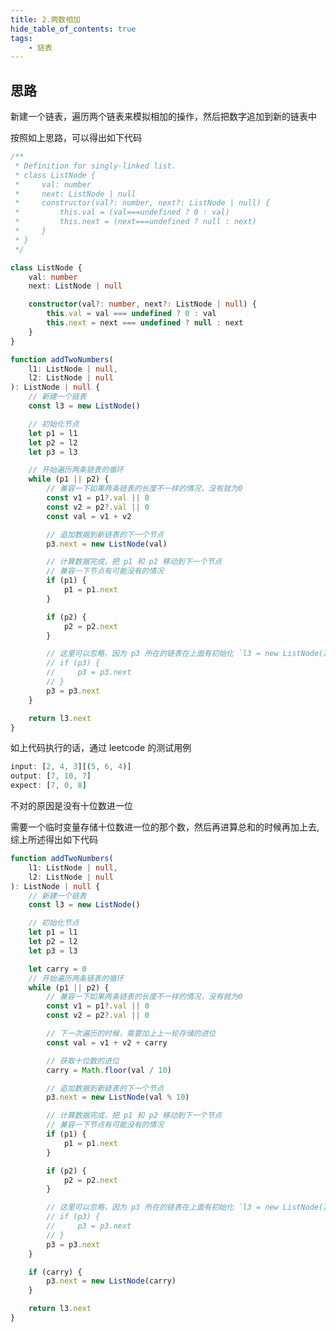 ```yaml
---
title: 2.两数相加
hide_table_of_contents: true
tags:
    - 链表
---
```


## 思路

新建一个链表，遍历两个链表来模拟相加的操作，然后把数字追加到新的链表中

按照如上思路，可以得出如下代码

```ts
/**
 * Definition for singly-linked list.
 * class ListNode {
 *     val: number
 *     next: ListNode | null
 *     constructor(val?: number, next?: ListNode | null) {
 *         this.val = (val===undefined ? 0 : val)
 *         this.next = (next===undefined ? null : next)
 *     }
 * }
 */

class ListNode {
    val: number
    next: ListNode | null

    constructor(val?: number, next?: ListNode | null) {
        this.val = val === undefined ? 0 : val
        this.next = next === undefined ? null : next
    }
}

function addTwoNumbers(
    l1: ListNode | null,
    l2: ListNode | null
): ListNode | null {
    // 新建一个链表
    const l3 = new ListNode()

    // 初始化节点
    let p1 = l1
    let p2 = l2
    let p3 = l3

    // 开始遍历两条链表的循环
    while (p1 || p2) {
        // 兼容一下如果两条链表的长度不一样的情况，没有就为0
        const v1 = p1?.val || 0
        const v2 = p2?.val || 0
        const val = v1 + v2

        // 追加数据到新链表的下一个节点
        p3.next = new ListNode(val)

        // 计算数据完成，把 p1 和 p2 移动到下一个节点
        // 兼容一下节点有可能没有的情况
        if (p1) {
            p1 = p1.next
        }

        if (p2) {
            p2 = p2.next
        }

        // 这里可以忽略，因为 p3 所在的链表在上面有初始化 `l3 = new ListNode()`,所以 p3 是肯定有数据的
        // if (p3) {
        //     p3 = p3.next
        // }
        p3 = p3.next
    }

    return l3.next
}
```

如上代码执行的话，通过 leetcode 的测试用例

```ts
input: [2, 4, 3][(5, 6, 4)]
output: [7, 10, 7]
expect: [7, 0, 8]
```

不对的原因是没有十位数进一位

需要一个临时变量存储十位数进一位的那个数，然后再进算总和的时候再加上去,综上所述得出如下代码

```ts
function addTwoNumbers(
    l1: ListNode | null,
    l2: ListNode | null
): ListNode | null {
    // 新建一个链表
    const l3 = new ListNode()

    // 初始化节点
    let p1 = l1
    let p2 = l2
    let p3 = l3

    let carry = 0
    // 开始遍历两条链表的循环
    while (p1 || p2) {
        // 兼容一下如果两条链表的长度不一样的情况，没有就为0
        const v1 = p1?.val || 0
        const v2 = p2?.val || 0

        // 下一次遍历的时候，需要加上上一轮存储的进位
        const val = v1 + v2 + carry

        // 获取十位数的进位
        carry = Math.floor(val / 10)

        // 追加数据到新链表的下一个节点
        p3.next = new ListNode(val % 10)

        // 计算数据完成，把 p1 和 p2 移动到下一个节点
        // 兼容一下节点有可能没有的情况
        if (p1) {
            p1 = p1.next
        }

        if (p2) {
            p2 = p2.next
        }

        // 这里可以忽略，因为 p3 所在的链表在上面有初始化 `l3 = new ListNode()`,所以 p3 是肯定有数据的
        // if (p3) {
        //     p3 = p3.next
        // }
        p3 = p3.next
    }

    if (carry) {
        p3.next = new ListNode(carry)
    }

    return l3.next
}
```
